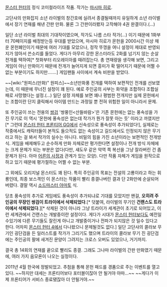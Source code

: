 [[몬스터 헌터]]의 정식 코미컬라이즈 작품. 작가는 [[마시마 히로]].

고단샤의 만화잡지 소년 라이벌의 창간호에 실려서 종결될때까지 유일하게 소년 라이벌에서 장기 연재를 해낸 간판 만화. 물론 그 간판이라봤자 고작해야 4권 완결이다.(...)

일단 소년 라이벌 최대의 기대작이였으며, 작가도 나름 스타 작가(...) 이기 때문에 1화부터 70페이지를 배정받는등 우대를 받았으며, 마시마 히로가 몬헌을 2000시간 이상 채운 몬헌폐인이기 때문에 여러 기대를 모았으나, 정작 뚜껑을 여니 설정이 제대로 반영되지가 않아서 쓴소리를 들었다. 게다가 아무리 강한 몬스터라도 2화를 넘기지 않는 순살전개를 택하여[* 첫화부터 리오레이아를 때려잡는다. 총 연재량을 생각해 보면, 그리고 게임이 아닌 만화이기 때문에 전개가 늘어지게 되면 흥미가 확 떨어지기 때문에 어쩔 수 없는 부분이기도 하지만…….] 게임팬들 사이에서 계속 비판을 받았다. 

~~[wiki:"원피스(만화)" 원피스]~~소년만화풍 전개를 택하여 보편적인 전개를 선보였는데, 이 때문에 무너진 설정이 꽤 된다. 예로 주인공의 사부는 화약을 조합하다 조합실패로 사망했다는 설정.(...) 일단 설정 자체를 보면 꽤나 평범한 전개지만 실제 몬헌에서는 조합이란 단지 클릭해서 아이템 만드는 과정일 뿐 전혀 위험한 일이 아니라서 문제.

또 주인공이 쓰는 전용의 [[쌍검]] '쌍풍인<산들바람>'은 기존 몬헌에는 없는 풍속성을 가진 무기로 이 역시 '몬헌에 풍속성은 없는데 작가가 뭔가 잘못 아는 듯' 이라고 까였지만[* 그런데 [[몬스터 헌터 프론티어 GG]]에서 신속성으로 풍속성이 추가되었다!], 실제로는 작중에서도 캐릭터들이 본적도 들으적도 없는 속성이고 길드에서도 인정되지 않은 무기라고 하는 걸 봐서 작가의 실수는 아니다. 비밀의 힘을 가진 소년이라는 보편적인 전개방식. 게임을 배제해두고 순수하게 만화 자체로만 평가한다면 설정이나 전개 방식 자체에는 크게 문제가 되는 부분은 없다(다만, 섀도우 같은 악역 쪽 복선을 그냥 잘라버린 건 좀 문제가 된다. 아마 [[어른의 사정]]과 관계가 있는 모양). 다만 작품 자체가 게임을 원작으로 하고 있기 때문에 평가절하는 어쩔 수 없는 부분.


그 외에도 오리지널 몬스터도 꽤 된다. 특히 주인공의 목표는 전설의 고룡이라고 하는 휘룡인데, 최종 보스격인 이 몬스터는 작품이 빨리 종결나버린 결과 단 2화만에 순살되어 버렸다. 결말 역시 [[소드마스터 야마토]] 식.

당초 풍속성의 추가로 게임에도 풍속성이 추가되냐로 기대를 모았지만 왠걸, '''오히려 주인공의 무장인 쌍검이 트라이에서 삭제되었다'''.[* 덧붙여, 라이벌의 무기인 '''건랜스도 트라이에서 삭제되었다'''.][* 삭제된 것이 아니라 그냥 트라이가 세계관이 초기로 되어있고, 이런 세계관에서 건랜스는 개발중이란 설정이다. 게다가 시대가 [[몬스터 헌터]]보다도 예전일수있기에 다른 무기들도 잘린게 아니고 개발중이거나 전파가 되지않은 것 일수 있다고 한다. 어차피 [[몬스터 헌터 4]]에서 다나왔으니 문제될것도 없다.] 일단 고단샤의 콜라보 무기인 굉단검을 든 일러스트를 작가가 그리기도 했으며 트라이의 콜라보 무기 진 굉단검에는 주인공의 팔에 새겨진 문양이 그려지는 크로스 오버도 있었으나, 거기까지.

결국 총 14회의 연재를 끝으로 빨리도 종결. 그래도 그나마 라이벌의 간판 만화였기 때문에, 여러 가지 음모론이 나오는 실정이다.

2011년 4월 한국에 정발되었고. 추첨을 통해 몬헌 패드를 경품으로 주는 이벤트를 열고있다. ~~하지만 대세는 프론티어보다 포터블이잖아 안 될거야 아마...~~ ~~게다가 이제 프론티어가 서비스 종료됐잖아 더 안될거야.~~
